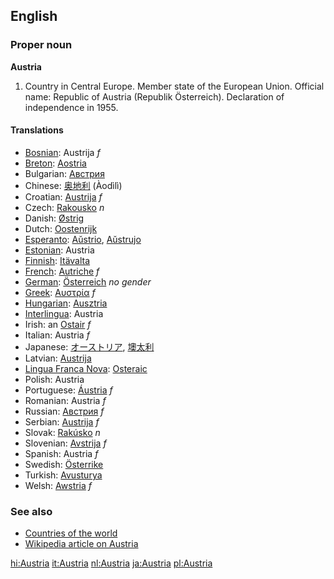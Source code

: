 ==English==

===Proper noun===
'''Austria'''

# Country in Central Europe. Member state of the European Union. Official name: Republic of Austria (Republik Österreich). Declaration of independence in 1955.

====Translations====
*[[Bosnian]]: Austrija ''f''
*[[Breton]]: [[Aostria]]
*Bulgarian: [[Австрия]]
*Chinese: [[奥地利]] (Àodìlì)
*Croatian: [[Austrija]] ''f''
*Czech: [[Rakousko]] ''n''
*Danish: [[Østrig]]
*Dutch: [[Oostenrijk]]
*[[Esperanto]]: [[Aŭstrio]], [[Aŭstrujo]]
*[[Estonian]]: Austria
*[[Finnish]]: [[Itävalta]]
*[[French]]: [[Autriche]] ''f''
*[[German]]: [[Österreich]] ''no gender''
*[[Greek]]: [[Αυστρία]] ''f''
*[[Hungarian]]: [[Ausztria]]
*[[Interlingua]]: Austria
*Irish: an [[Ostair]] ''f''
*Italian: Austria ''f''
*Japanese: [[オーストリア]], [[墺太利]]
*Latvian: [[Austrija]]
*[[Lingua Franca Nova]]: [[Osteraic]]
*Polish: Austria
*Portuguese: [[Áustria]] ''f''
*Romanian: Austria ''f''
*Russian: [[Австрия]] ''f''
*Serbian: [[Austrija]] ''f''
*Slovak: [[Rakúsko]] ''n''
*Slovenian: [[Avstrija]] ''f''
*Spanish: Austria ''f''
*Swedish: [[Österrike]]
*Turkish: [[Avusturya]]
*Welsh: [[Awstria]] ''f''

===See also===
*[[Countries of the world]]
*[[w:Austria|Wikipedia article on Austria]]

[[hi:Austria]]
[[it:Austria]]
[[nl:Austria]]
[[ja:Austria]]
[[pl:Austria]]